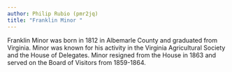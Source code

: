 ```yaml
---
author: Philip Rubio (pmr2jq)
title: "Franklin Minor "
---
```

Franklin Minor was born in 1812 in Albemarle County and graduated from Virginia. Minor was known for his activity in the Virginia Agricultural Society and the House of Delegates. Minor resigned from the House in 1863 and served on the Board of Visitors from 1859-1864.